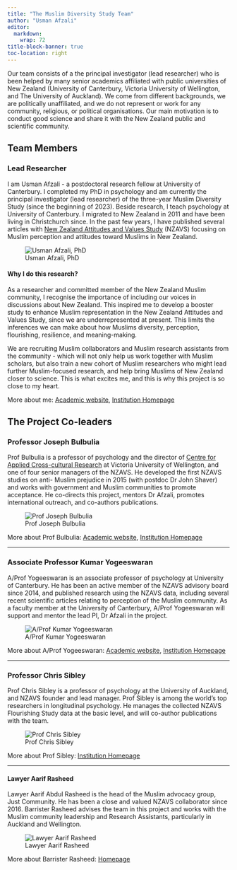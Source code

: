 ```yaml
---
title: "The Muslim Diversity Study Team"
author: "Usman Afzali"
editor: 
  markdown: 
    wrap: 72
title-block-banner: true
toc-location: right
---
```


Our team consists of a the principal investigator (lead researcher) who is been helped by many senior academics affiliated with public universities of New Zealand (University of Canterbury, Victoria University of Wellington, and The University of Auckland). We come from different backgrounds, we are politically unaffiliated, and we do not represent or work for any community, religious, or political organisations. Our main motivation is to conduct good science and share it with the New Zealand public and scientific community. 


## Team Members

### Lead Researcher

::: {layout="[[70, 30], [100]]"}
I am Usman Afzali - a postdoctoral research fellow
at University of Canterbury. I completed my PhD in psychology and am
currently the principal investigator (lead researcher) of the three-year Muslim
Diversity Study (since the beginning of 2023). Beside research, I teach psychology at University of Canterbury.
I migrated to New Zealand in 2011 and have been living in Christchurch
since. In the past few years, I have published several articles with [New Zealand Attitudes and Values Study](https://osf.io/75snb/) (NZAVS) focusing on Muslim perception and attitudes toward Muslims in New Zealand.


![Usman Afzali, PhD](/pages/team-figs/usman-a.jpeg)

#### Why I do this research?

As a researcher and committed member of the New Zealand Muslim community, I recognise the importance of including our voices in discussions about New Zealand. This inspired me to develop a booster study to enhance Muslim representation in the New Zealand Attitudes and Values Study, since we are underrepresented at present. This limits the inferences we can make about how Muslims diversity, perception, flourishing, resilience, and meaning-making.

We are recruiting Muslim collaborators and Muslim research assistants from the community - which
will not only help us work together with Muslim scholars, but also train a new cohort of Muslim researchers who might lead further Muslim-focused research, and
help bring Muslims of New Zealand closer to science. This is what excites me, and this is why this project is so close to my heart.
:::

More about me:  [Academic website](https://www.usmanafzali.com), [Institution Homepage](https://www.canterbury.ac.nz/science/contact-us/people/usman-afzali.html)

[^1]: Open-access articles are a published in a fashion that can be accessed online by any member of the public.

## The Project Co-leaders

::: {layout="[[70, 30], [100]]"}
### Professor Joseph Bulbulia

Prof Bulbulia is a professor of psychology and the director of [Centre for Applied Cross-cultural Research](https://www.wgtn.ac.nz/cacr) at Victoria University of
Wellington, and one of four senior managers of the NZAVS. He developed
the first NZAVS studies on anti- Muslim prejudice in 2015 (with postdoc
Dr John Shaver) and works with government and Muslim communities to
promote acceptance. He co-directs this project, mentors Dr Afzali,
promotes international outreach, and co-authors publications.

![Prof Joseph Bulbulia](/pages/team-figs/joe-b.jpg)
:::

More about Prof Bulbulia: [Academic website](https://josephbulbulia.netlify.app), [Institution Homepage](https://people.wgtn.ac.nz/joseph.bulbulia)

----------

::: {layout="[[70, 30], [100]]"}
### Associate Professor Kumar Yogeeswaran

A/Prof Yogeeswaran is an associate professor of psychology at University
of Canterbury. He has been an active member of the NZAVS
advisory board since 2014, and published research using the NZAVS
data, including several recent scientific articles relating to perception of the Muslim community. As a faculty member at
the University of Canterbury, A/Prof Yogeeswaran will support and mentor the
lead PI, Dr Afzali in the project.

![A/Prof Kumar
Yogeeswaran](/pages/team-figs/kumar-y.jpg)
:::

More about A/Prof Yogeeswaran: [Academic website](https://kumarxzy23.wixsite.com/kumaryogeeswaran), [Institution Homepage](https://www.canterbury.ac.nz/science/contact-us/people/kumar-yogeeswaran.html)

---

::: {layout="[[70, 30], [100]]"}
### Professor Chris Sibley

Prof Chris Sibley is a professor of psychology at the University of
Auckland, and NZAVS founder and lead manager. Prof Sibley is among the
world's top researchers in longitudinal psychology. He manages the
collected NZAVS Flourishing Study data at the basic level, and will
co-author publications with the team.

![Prof Chris Sibley](/pages/team-figs/chris-s.png)
:::

More about Prof Sibley: [Institution Homepage](https://profiles.auckland.ac.nz/c-sibley/about)

---

::: {layout="[[70, 30], [100]]"}
#### Lawyer Aarif Rasheed

Lawyer Aarif Abdul Rasheed is the head of the Muslim advocacy group,
Just Community. He has been a close and valued NZAVS collaborator since
2016. Barrister Rasheed advises the team in this project and works with
the Muslim community leadership and Research Assistants, particularly in
Auckland and Wellington.

![Lawyer Aarif Rasheed](/pages/team-figs/aarif-r.jpeg)
:::

More about Barrister Rasheed: [Homepage](https://www.justcommunity.org.nz/about-us/)
